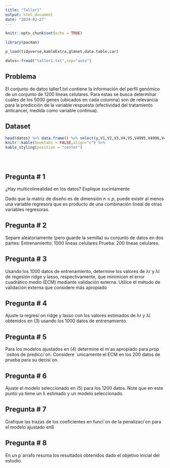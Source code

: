 ```yaml
---
title: "Taller1"
output: html_document
date: "2024-02-27"
---
```


```r
knitr::opts_chunk$set(echo = TRUE)

```

```r

library(pacman)

p_load(tidyverse,kableExtra,glmnet,data.table,car)

datos<-fread("taller1.txt",sep="auto")


```




## Problema

El conjunto de datos taller1.txt contiene la información del perfíl genómico de un
conjunto de 1200 líneas celulares. Para estas se busca determinar cuáles de los 5000 genes (ubicados en
cada columna) son de relevancia para la predicción de la variable respuesta (efectividad del tratamiento
anticancer, medida como variable continua).

## Dataset




```r

head(datos) %>% data.frame() %>% select(y,V1,V2,V3,V4,V5,V4995,V4996,V4997,V4998,V4999,V5000) %>% 
knitr::kable(booktabs = FALSE,align="c") %>%
kable_styling(position = "center")





```


## Pregunta \# 1

¿Hay multicolinealidad en los datos? Explique sucintamente


Dado que la matriz de diseño es de dimensión $n\leq p$, puede existir al menos una variable regresora que es producto de una combinación lineal de otras variables regresoras.   


## Pregunta \# 2

Separe aleatoriamente (pero guarde la semilla) su conjunto de datos en dos partes:
Entrenamiento: 1000 líneas celulares
Prueba: 200 líneas celulares.

## Pregunta \# 3

Usando los 1000 datos de entrenamiento, determine los valores de λr y λl de regesión ridge
y lasso, respectivamente, que minimicen el error cuadrático medio (ECM) mediante validación
externa. Utilice el método de validación externa que considere más apropiado

## Pregunta \# 4

Ajuste la regresi´on ridge y lasso con los valores estimados de λr y λl obtenidos en (3) usando
los 1000 datos de entrenamiento.

## Pregunta \# 5

Para los modelos ajustados en (4) determine el m´as apropiado para prop´ositos de predicci´on.
Considere ´unicamente el ECM en los 200 datos de prueba para su decisi´on.

## Pregunta \# 6

Ajuste el modelo seleccionado en (5) para los 1200 datos. Note que en este punto ya tiene un
λ estimado y un modelo seleccionado.

## Pregunta \# 7

Grafique las trazas de los coeficientes en funci´on de la penalizaci´on para el modelo ajustado en8

## Pregunta \# 8

En un p´arrafo resuma los resultados obtenidos dado el objetivo inicial del estudio.
